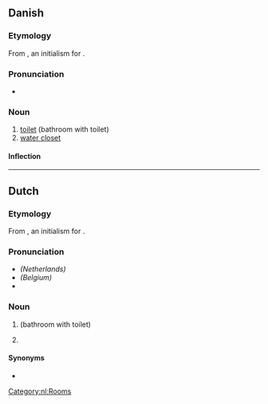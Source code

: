 {{also|WC|w/c|w.-c.}}
==Danish==

===Etymology===
From {{der|da|en|WC}}, an initialism for {{m|en|water closet}}.

===Pronunciation===
* {{IPA|/veːseː/|[ˈveːˀˌseːˀ]|lang=da}}

===Noun===
{{da-noun|stem=wc'|et|er}}

# [[toilet]] (bathroom with toilet)
# [[water closet]]

====Inflection====
{{da-noun-infl|stem=wc'|et|er||wc's}}

----

==Dutch==

===Etymology===
From {{der|nl|en|WC}}, an initialism for {{m|en|water closet}}.

===Pronunciation===
* ''(Netherlands)'' {{IPA|/ʋeɪ̯ˈseɪ̯/|lang=nl}}
* ''(Belgium)'' {{IPA|/weːˈseː/|lang=nl}}
* {{audio|Nl-wc.ogg|Audio|lang=nl}}

===Noun===
{{nl-noun|m|-'s|wc'tje}}

# {{l|en|toilet}} (bathroom with toilet)
# {{l|en|water closet}}

====Synonyms====
* {{l|nl|toilet}}

[[Category:nl:Rooms]]